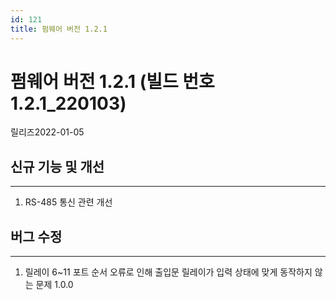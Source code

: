 ```yaml
---
id: 121
title: 펌웨어 버전 1.2.1
---
```


# 펌웨어 버전 1.2.1 (빌드 번호 1.2.1_220103)

릴리즈<Separator/>2022-01-05


## 신규 기능 및 개선

---

1. RS-485 통신 관련 개선

## 버그 수정

---

<BugLists>

1. 릴레이 6~11 포트 순서 오류로 인해 출입문 릴레이가 입력 상태에 맞게 동작하지 않는 문제 <Badge>1.0.0</Badge>

</BugLists>